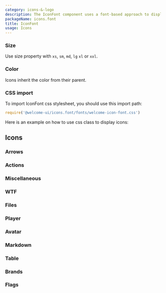 ```yaml
---
category: icons-&-logo
description: The IconFont component uses a font-based approach to display scalable icons. It provides a collection of icons that can be styled with CSS, just like text, ensuring consistency and flexibility in size, color, and other properties. This component is ideal for adding visually appealing and responsive icons to your application, enhancing user interface and experience.
packageName: icons.font
title: IconFont
usage: Icons
---
```


### Size

Use size property with `xs`, `sm`, `md`, `lg` `xl` or `xxl`.

<div data-playground="sizes.tsx" data-component="IconFont"></div>

### Color

Icons inherit the color from their parent.

<div data-playground="color.tsx" data-component="IconFont"></div>

### CSS import

To import IconFont css stylesheet, you should use this import path:

```jsx
require('@welcome-ui/icons.font/fonts/welcome-icon-font.css')
```

Here is an example on how to use css class to display icons:

<div data-playground="css.tsx" data-component="IconFont"></div>

## Icons

### Arrows

<div data-icons="arrows" data-icons-font="true"></div>

### Actions

<div data-icons="actions" data-icons-font="true"></div>

### Miscellaneous

<div data-icons="miscellaneous" data-icons-font="true"></div>

### WTF

<div data-icons="wtf" data-icons-font="true"></div>

### Files

<div data-icons="files" data-icons-font="true"></div>

### Player

<div data-icons="player" data-icons-font="true"></div>

### Avatar

<div data-icons="avatar" data-icons-font="true"></div>

### Markdown

<div data-icons="markdown" data-icons-font="true"></div>

### Table

<div data-icons="table" data-icons-font="true"></div>

### Brands

<div data-icons="brands" data-icons-font="true"></div>

### Flags

<div data-icons="flags" data-icons-font="true"></div>
